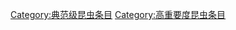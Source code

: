 {{emptycat}}
{{昆虫条目统计表}}

[[Category:典范级昆虫条目|Category:典范级昆虫条目]]
[[Category:高重要度昆虫条目|Category:高重要度昆虫条目]]
